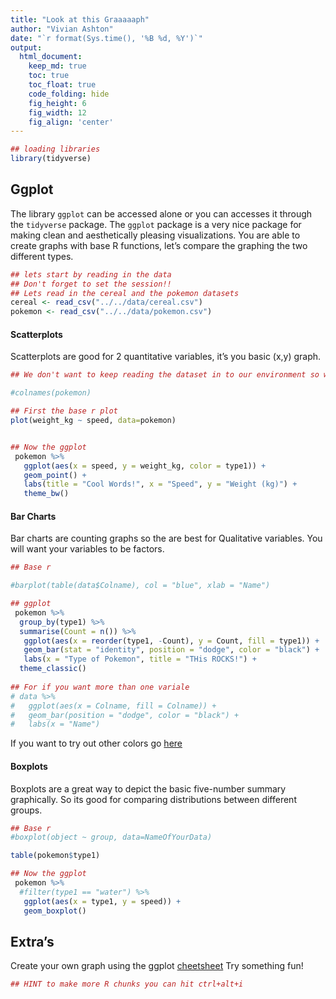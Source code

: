 ```yaml
---
title: "Look at this Graaaaaph"
author: "Vivian Ashton"
date: "`r format(Sys.time(), '%B %d, %Y')`"
output:
  html_document:  
    keep_md: true
    toc: true
    toc_float: true
    code_folding: hide
    fig_height: 6
    fig_width: 12
    fig_align: 'center'
---
```



```r
## loading libraries
library(tidyverse)

```

## Ggplot 

The library `ggplot` can be accessed alone or you can accesses it through the `tidyverse` package. The `ggplot` package is a very nice package for making clean and aesthetically pleasing visualizations. You are able to create graphs with base R functions, let's compare the graphing the two different types. 



```r
## lets start by reading in the data 
## Don't forget to set the session!!
## Lets read in the cereal and the pokemon datasets
cereal <- read_csv("../../data/cereal.csv")
pokemon <- read_csv("../../data/pokemon.csv")

```



#### Scatterplots 
 
Scatterplots are good for 2 quantitative variables, it's you basic (x,y) graph. 

```r
## We don't want to keep reading the dataset in to our environment so we're going to graph in this chunk.

#colnames(pokemon)

## First the base r plot 
plot(weight_kg ~ speed, data=pokemon)


## Now the ggplot
 pokemon %>% 
   ggplot(aes(x = speed, y = weight_kg, color = type1)) +
   geom_point() +
   labs(title = "Cool Words!", x = "Speed", y = "Weight (kg)") +
   theme_bw()


```


#### Bar Charts 

Bar charts are counting graphs so the are best for Qualitative variables. You will want your variables to be factors.


```r
## Base r

#barplot(table(data$Colname), col = "blue", xlab = "Name")

## ggplot 
 pokemon %>%
  group_by(type1) %>% 
  summarise(Count = n()) %>% 
   ggplot(aes(x = reorder(type1, -Count), y = Count, fill = type1)) +
   geom_bar(stat = "identity", position = "dodge", color = "black") +
   labs(x = "Type of Pokemon", title = "THis ROCKS!") +
  theme_classic()
  
## For if you want more than one variale 
# data %>%
#   ggplot(aes(x = Colname, fill = Colname)) +
#   geom_bar(position = "dodge", color = "black") +
#   labs(x = "Name")

```

If you want to try out other colors go [here](http://www.stat.columbia.edu/~tzheng/files/Rcolor.pdf)

#### Boxplots

Boxplots are a great way to depict the basic five-number summary graphically. So its good for comparing distributions between different groups.

```r
## Base r
#boxplot(object ~ group, data=NameOfYourData)

table(pokemon$type1)

## Now the ggplot
 pokemon %>% 
  #filter(type1 == "water") %>% 
   ggplot(aes(x = type1, y = speed)) +
   geom_boxplot()

```



## Extra's 

Create your own graph using the ggplot [cheetsheet](https://rstudio.com/wp-content/uploads/2015/03/ggplot2-cheatsheet.pdf)
Try something fun! 


```r
## HINT to make more R chunks you can hit ctrl+alt+i


```



